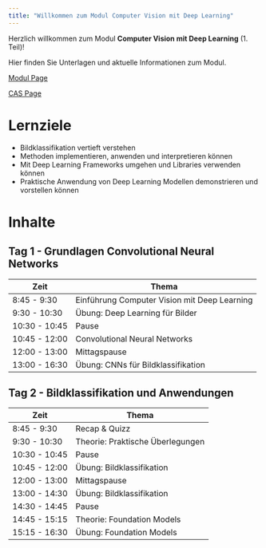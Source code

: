 ```yaml
---
title: "Willkommen zum Modul Computer Vision mit Deep Learning"
---
```



Herzlich willkommen zum Modul **Computer Vision mit Deep Learning** (1. Teil)!

Hier finden Sie Unterlagen und aktuelle Informationen zum Modul.

[Modul Page](https://www.fhnw.ch/de/weiterbildung/technik/computer-vision-mit-deep-learning)

[CAS Page](https://www.fhnw.ch/de/weiterbildung/technik/cas-deep-learning)


# Lernziele

- Bildklassifikation vertieft verstehen
- Methoden implementieren, anwenden und interpretieren können
- Mit Deep Learning Frameworks umgehen und Libraries verwenden können
- Praktische Anwendung von Deep Learning Modellen demonstrieren und vorstellen können

# Inhalte


## Tag 1 - Grundlagen Convolutional Neural Networks

| Zeit | Thema |
|------|--------|
|8:45 - 9:30	| Einführung Computer Vision mit Deep Learning
|9:30 - 10:30 	| Übung: Deep Learning für Bilder
|10:30  - 10:45	| Pause
|10:45 - 12:00	| Convolutional Neural Networks
|12:00 - 13:00	| Mittagspause
|13:00 - 16:30	| Übung: CNNs für Bildklassifikation


## Tag 2 - Bildklassifikation und Anwendungen

| Zeit | Thema |
|------|--------|
|8:45 - 9:30	| Recap & Quizz
|9:30 - 10:30 	| Theorie: Praktische Überlegungen
|10:30  - 10:45	| Pause
|10:45 - 12:00	| Übung: Bildklassifikation
|12:00 - 13:00	| Mittagspause
|13:00 - 14:30	| Übung: Bildklassifikation
|14:30  - 14:45	| Pause
|14:45  - 15:15	| Theorie: Foundation Models
|15:15 - 16:30	| Übung: Foundation Models


<!--
| Datum | Thema                                               | Übung
|-----------------|-----------------------------------------------------|----------------------|
| 09 - 1.11.2024 | Einführung in Deep Learning für Computer Vision     | PyTorch Intro
| 10 - 2.11.2024 | Convolutional Neural Networks                       | Neural Networks / CNNs
           -->
